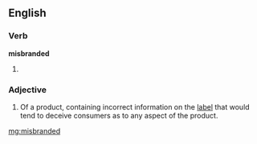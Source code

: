 ==English==
===Verb===
'''misbranded'''
# {{past of|[[misbrand]]}}

===Adjective===
{{en-adj}}
# {{US|legal}} Of a product, containing incorrect information on the [[label]] that would tend to deceive consumers as to any aspect of the product.

[[mg:misbranded]]